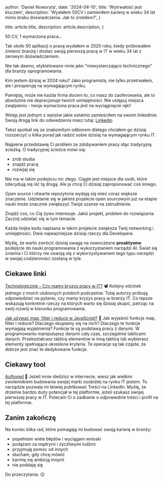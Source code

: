 
  author: 'Daniel Noworyta',
  date: '2024-04-10',
  title: 'Wytrwałość jest kluczem',
  description:
    'Wysłałem 50CV i zamieniłem karierę w wieku 34 lat mimo braku doświadczenia. Jak to zrobiłem?',
}

  title: article.title,
  description: article.description,
}


50 CV, 1 wymarzona praca...

Tak około 50 aplikacji o pracę wysłałem w 2020 roku, kiedy próbowałem zmienić branżę i dostać swoją pierwszą pracę w IT w wieku 34 lat z zerowym doświadczeniem.

Nie tak dawno, etykietowano mnie jako “niewystarczająco technicznego” dla branży oprogramowania.

Kim jestem dzisiaj w 2024 roku? Jako programista, nie tylko przetrwałem, ale i prosperuję na wymagającym rynku.

Pamiętaj, może nie każda firma doceni to, co masz do zaoferowania, ale to absolutnie nie deprecjonuje twoich umiejętności. Nie ustępuj miejsca zwątpieniu - twoja wymarzona praca jest na wyciągnięcie ręki!

Wstęp jest jednym z wpisów jakie ostatnio zamieściłem na swoim linkedinie. Swoją drogą link do odwiedzenia masz tutaj: [Linkedin](https://www.linkedin.com/in/danielnoworyta/)

Tekst spotkał się ze znakomitym odbiorem dlatego chciałem go dzisiaj rozszerzyć o kilka porad jak radzić sobie dzisiaj na wymagającym rynku IT.

Najpierw przedstawię Ci problem ze zdobywaniem pracy idąc tradycyjną ścieżką. O tradycyjnej ścieżce mówi się:
- zrób studia
- znajdź pracę
- rozwijaj się

Nie ma w takim podejściu nic złego. Ciągle jest miejsce dla osób, które zdecydują się iść tą drogą. Ale ja chcę Ci dzisiaj zaproponować coś innego.

Open source i otwarte repozytoria wydają się mieć coraz większe znaczenie. Udzielanie się w jakimś projekcie open sourcowym już na etapie nauki może znacznie zwiększyć Twoje szanse na zatrudnienie.

Znajdź coś, co Cię żywo interesuje. Jakiś projekt, problem do rozwiązania. Zacznij udzielać się w tym temacie.

Każda linijka kodu napisana w takim projekcie zwiększa Twój networking i umiejętności. Dwie najważniejsze dzisiaj rzeczy dla Developera.

Myślę, że warto zwrócić dzisiaj uwagę na nowoczesne **proaktywne** podejście do nauki programowania z wykorzystaniem narzędzi AI. Świat się zniemia i Ci którzy nie oswoją się z wykorzystywaniem tego typu narzędzi w swojej codzienności zostaną w tyle.

## Ciekawe linki

[Technologicznie - Czy mamy kryzys pracy w IT?](https://www.youtube.com/watch?v=aEkRhKCn3uY) 📽️
Kolejny odcinek jednego z moich ulubionych polskich podcastów. Tutaj autorzy próbują odpowiedzieć na pytanie, czy mamy kryzys pracy w branży IT. Co lepsze wskazują konkretne rzeczy na których warto się dzisiaj skupić, patrząc na swój rozwój w kierunku programowania.

[Jak używać map, filter i reduce w JavaScript?](https://grrr.tech/posts/2024/how-to-use-map-filter-and-reduce-in-javascript/) 📕
Jak wyjaśnić funkcje map, filter i reduce? Dlaczego skupiamy się na nich? Dlaczego te funkcje wymagają wyjaśnienia? Funkcje te są podstawą pracy z danymi. W programowaniu manipulujesz danymi cały czas, szczególnie tablicami danych. Przekształcasz tablicę elementów w inną tablicę lub wybierasz elementy spełniające określone kryteria. Te operacje są tak częste, że dobrze jest znać te dedykowane funkcje.

## Ciekawy tool

[Authored](https://authoredup.com/)  🧰
Jeżeli mnie śledzisz w internecie, wiesz jak wielkim zwolennikiem budowania swojej marki osobistej na rynku IT jestem. To narzędzie pozwala mi łatwiej publikować Treści na LinkedIn. Myślę, że drzemie bardzo duży potencjał w tej platformie, jeżeli szukasz swojej pierwszej pracy w IT. Polecam Ci o zadbanie o odpowiednie treści i profil na tej platformie.

## Zanim zakończę

Na koniec kilka rad, które pomagają mi budować swoją karierę w branży:
- popełniam wiele błędów i wyciągam wnioski
- podążam za mądrymi i życzliwymi ludźmi
- przyjmuję pomoc od innych
- słucham, gdy chcę mówić
- karmię się ambicją innych
- nie poddaję się

Do przeczytania. 😉
